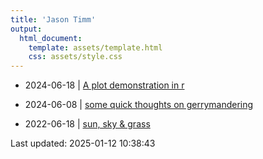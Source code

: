 ```yaml
---
title: 'Jason Timm'
output:
  html_document:
    template: assets/template.html
    css: assets/style.css
---
```


* 2024-06-18 | [A plot demonstration in r](2024-06-18-plot-demo.html)

* 2024-06-08 | [some quick thoughts on gerrymandering](2023-06-18-thoughts-gerrymander.html)

* 2022-06-18 | [sun, sky & grass](2022-02-14-sun-sky-grass.html)



Last updated: 2025-01-12 10:38:43
